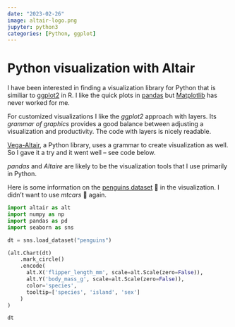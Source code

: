 ```yaml
---
date: "2023-02-26"
image: altair-logo.png
jupyter: python3
categories: [Python, ggplot]
---
```


# Python visualization with Altair

I have been interested in finding a visualization library for Python that is similiar to [ggplot2](https://ggplot2.tidyverse.org/) in R. I like the quick plots in [pandas](https://pandas.pydata.org/) but [Matplotlib](https://matplotlib.org/) has never worked for me.

For customized visualizations I like the _ggplot2_ approach with layers. Its _grammar of graphics_ provides a good balance between adjusting a visualization and productivity. The code with layers is nicely readable.

[Vega-Altair](https://altair-viz.github.io/), a Python library, uses a grammar to create visualization as well. So I gave it a try and it went well -- see code below.

_pandas_ and _Altaire_ are likely to be the visualization tools that I use primarily in Python.

Here is some information on the [penguins dataset](https://allisonhorst.github.io/palmerpenguins/) 🐧 in the visualization. I didn't want to use _mtcars_ 🚗 again.

```python
import altair as alt
import numpy as np
import pandas as pd
import seaborn as sns

dt = sns.load_dataset("penguins")

(alt.Chart(dt)
    .mark_circle()
    .encode(
      alt.X('flipper_length_mm', scale=alt.Scale(zero=False)),
      alt.Y('body_mass_g', scale=alt.Scale(zero=False)),
      color='species',
      tooltip=['species', 'island', 'sex']
    )
)
```


```python
dt
```